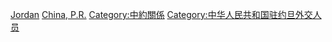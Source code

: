 [[Category:中华人民共和国驻外大使|Jordan]]
[[Category:駐約旦大使|China, P.R.]]
[[Category:中約關係|Category:中約關係]]
[[Category:中华人民共和国驻约旦外交人员|Category:中华人民共和国驻约旦外交人员]]
